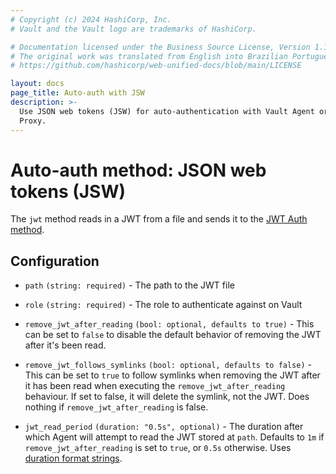 ```yaml
---
# Copyright (c) 2024 HashiCorp, Inc.
# Vault and the Vault logo are trademarks of HashiCorp.

# Documentation licensed under the Business Source License, Version 1.1.
# The original work was translated from English into Brazilian Portuguese.
# https://github.com/hashicorp/web-unified-docs/blob/main/LICENSE

layout: docs
page_title: Auto-auth with JSW
description: >-
  Use JSON web tokens (JSW) for auto-authentication with Vault Agent or Vault
  Proxy.
---
```


# Auto-auth method: JSON web tokens (JSW)

The `jwt` method reads in a JWT from a file and sends it to the [JWT Auth
method](/vault/docs/auth/jwt).

## Configuration

- `path` `(string: required)` - The path to the JWT file

- `role` `(string: required)` - The role to authenticate against on Vault

- `remove_jwt_after_reading` `(bool: optional, defaults to true)` -
  This can be set to `false` to disable the default behavior of removing the
  JWT after it's been read.

- `remove_jwt_follows_symlinks` `(bool: optional, defaults to false)` -
This can be set to `true` to follow symlinks when removing the JWT after it has been read
when executing the `remove_jwt_after_reading` behaviour. If set to false, it will delete
the symlink, not the JWT. Does nothing if `remove_jwt_after_reading` is false.

- `jwt_read_period` `(duration: "0.5s", optional)` - The duration after which
Agent will attempt to read the JWT stored at `path`. Defaults to `1m` if
`remove_jwt_after_reading` is set to `true`, or `0.5s` otherwise.
Uses [duration format strings](/vault/docs/concepts/duration-format).
